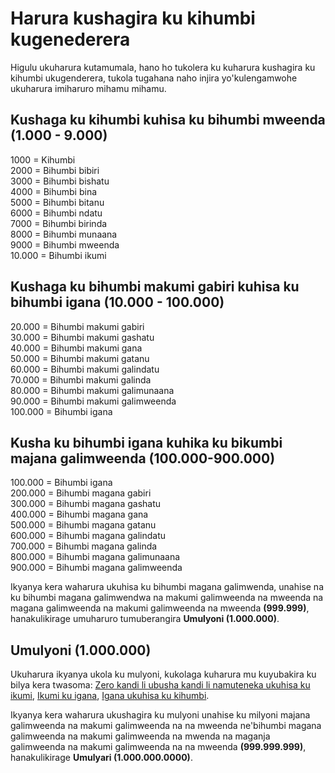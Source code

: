 # Harura kushagira ku kihumbi kugenederera

Higulu ukuharura kutamumala, hano ho tukolera ku kuharura kushagira ku kihumbi ukugenderera, tukola tugahana naho injira yo'kulengamwohe ukuharura imiharuro mihamu mihamu.

## Kushaga ku kihumbi kuhisa ku bihumbi mweenda (1.000 - 9.000)

1000 = Kihumbi  
2000 = Bihumbi bibiri  
3000 = Bihumbi bishatu  
4000 = Bihumbi bina  
5000 = Bihumbi bitanu  
6000 = Bihumbi ndatu  
7000 = Bihumbi birinda  
8000 = Bihumbi munaana  
9000 = Bihumbi mweenda  
10.000 = Bihumbi ikumi

## Kushaga ku bihumbi makumi gabiri kuhisa ku bihumbi igana (10.000 - 100.000)

20.000 = Bihumbi makumi gabiri  
30.000 = Bihumbi makumi gashatu  
40.000 = Bihumbi makumi gana  
50.000 = Bihumbi makumi gatanu  
60.000 = Bihumbi makumi galindatu  
70.000 = Bihumbi makumi galinda  
80.000 = Bihumbi makumi galimunaana  
90.000 = Bihumbi makumi galimweenda  
100.000 = Bihumbi igana

## Kusha ku bihumbi igana kuhika ku bikumbi majana galimweenda (100.000-900.000)

100.000 = Bihumbi igana  
200.000 = Bihumbi magana gabiri  
300.000 = Bihumbi magana gashatu  
400.000 = Bihumbi magana gana  
500.000 = Bihumbi magana gatanu  
600.000 = Bihumbi magana galindatu  
700.000 = Bihumbi magana galinda  
800.000 = Bihumbi magana galimunaana  
900.000 = Bihumbi magana galimweenda

Ikyanya kera waharura ukuhisa ku bihumbi magana galimwenda, unahise na ku bihumbi magana galimwendwa na makumi galimweenda na mweenda na magana galimweenda na makumi galimweenda na mweenda **(999.999)**, hanakulikirage umuharuro tumuberangira **Umulyoni (1.000.000)**.

## Umulyoni (1.000.000)

Ukuharura ikyanya ukola ku mulyoni, kukolaga kuharura mu kuyubakira ku bilya kera twasoma: [Zero kandi li ubusha kandi li namuteneka ukuhisa ku ikumi](./zero-ku-ikumi), [Ikumi ku igana](./ikumi-ku-igana), [Igana ukuhisa ku kihumbi](./igana-ku-kihumbi).

Ikyanya kera waharura ukushagira ku mulyoni unahise ku milyoni majana galimweenda na makumi galimweenda na na mweenda ne'bihumbi magana galimweenda na makumi galimweenda na mwenda na maganja galimweenda na makumi galimweenda na na mweenda **(999.999.999)**, hanakulikirage **Umulyari (1.000.000.0000)**.
